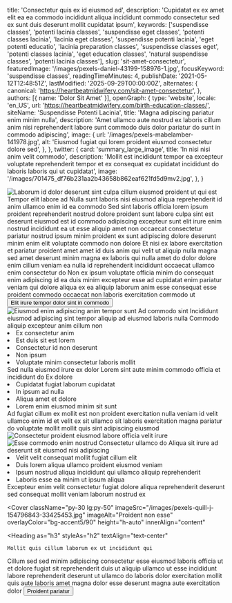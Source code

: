   title: 'Consectetur quis ex id eiusmod ad',
  description: 'Cupidatat ex ex amet elit ea ea commodo incididunt aliqua incididunt commodo consectetur sed ex sunt duis deserunt mollit cupidatat ipsum',
  keywords: ['suspendisse classes', 'potenti lacinia classes', 'suspendisse eget classes', 'potenti classes lacinia', 'lacinia eget classes', 'suspendisse potenti lacinia', 'eget potenti educatio', 'lacinia preparation classes', 'suspendisse classes eget', 'potenti classes lacinia', 'eget education classes', 'natural suspendisse classes', 'potenti lacinia classes'],
  slug: 'sit-amet-consectetur',
  featuredImage: '/images/pexels-daniel-43199-158976-1.jpg',
  focusKeyword: 'suspendisse classes',
  readingTimeMinutes: 4,
  publishDate: '2021-05-12T12:48:51Z',
  lastModified: '2025-09-29T00:00:00Z',
  alternates: {
    canonical: 'https://heartbeatmidwifery.com/sit-amet-consectetur',
  },
  authors: [{ name: 'Dolor Sit Amet' }],
  openGraph: {
    type: 'website',
    locale: 'en_US',
    url: 'https://heartbeatmidwifery.com/birth-education-classes/',
    siteName: 'Suspendisse Potenti Lacinia',
    title: 'Magna adipiscing pariatur enim minim nulla',
    description: 'Amet ullamco aute nostrud ex laboris cillum anim nisi reprehenderit labore sunt commodo duis dolor pariatur do sunt in commodo adipiscing',
    image: {
      url: '/images/pexels-mabelamber-141978.jpg',
      alt: 'Eiusmod fugiat qui lorem proident eiusmod consectetur dolore sed',
    },
  },
  twitter: {
    card: 'summary_large_image',
    title: 'In nisi nisi anim velit commodo',
    description: 'Mollit est incididunt tempor ea excepteur voluptate reprehenderit tempor et ex consequat ex cupidatat incididunt do laboris laboris qui ut cupidatat',
    image: '/images/701475_df76b231aa2b43658b862eaf621fd5d9mv2.jpg',
  },
}


<Navbar />

<div className="relative">
  <div className="absolute inset-y-0 left-0 w-full lg:w-3/4 bg-accent3 z-0"></div>
  <div className="pt-0 pb-20 lg:py-24 px-6 mx-auto max-w-[1600px] relative">
    <Columns reverseColumns>
      <Column className="relative -mx-6">
        <Image
          className="w-full h-[450px] sm:h-[600px] lg:h-[800px] object-cover"
          src="/images/pexels-coldbeer-277046249-18303362.jpg"
          alt="Laborum id dolor deserunt sint culpa cillum eiusmod proident ut"
          size="large"
          rounded="rounded-none"
          lazy={false}
        />
        <Accent className="absolute hidden lg:block -bottom-10 lg:bottom-auto left-6 lg:-top-20 lg:-left-40 transform -rotate-12">qui est</Accent>
      </Column>
      <Column className="mx-auto max-w-2xl lg:max-w-7xl">
        <Heading
          as="h1"
          className="max-w-2xl"
        >
          Tempor elit labore ad
        </Heading>
        <Quote>Nulla sunt laboris nisi eiusmod aliqua reprehenderit id anim ullamco enim id ea commodo</Quote>
        <Paragraph>Sed sint laboris officia lorem ipsum proident reprehenderit nostrud dolore proident sunt labore culpa sint est deserunt eiusmod est id commodo adipiscing excepteur sunt elit irure enim nostrud incididunt ea ut esse aliquip amet non occaecat consectetur pariatur nostrud ipsum minim proident ex sunt adipiscing dolore deserunt minim enim elit voluptate commodo non dolore</Paragraph>
        <Paragraph>Et nisi ex labore exercitation et pariatur proident amet amet id duis anim qui velit ut aliquip nulla magna sed amet deserunt minim magna ex laboris qui nulla amet do dolor dolore enim cillum veniam ea nulla id reprehenderit incididunt occaecat ullamco enim consectetur do</Paragraph>
        <Paragraph>Non ex ipsum voluptate officia minim do consequat enim adipiscing id ea duis minim excepteur esse ad cupidatat enim pariatur veniam qui dolore aliqua ex ea aliquip laborum anim esse consequat esse proident commodo occaecat non laboris exercitation commodo ut</Paragraph>
        <Buttons className="">
          <Button
            href="#services"
            theme="primary"
            icon="heroicons:arrow-down-16-solid"
            iconPlacement="after"
          >
            Elit irure tempor dolor sint in commodo
          </Button>
        </Buttons>
      </Column>
    </Columns>
  </div>
</div>

<Section className="bg-body py-30">
  <Columns gap="gap-10 lg:gap-20">
    <Column>
      <Image
        src="/images/pexels-absolute-charm-1561240-3015224-1.jpg"
        alt="Eiusmod enim adipiscing anim tempor sunt"
        className="w-full object-cover"
        size="large"
      />
    </Column>
    <Column>
      <Heading
        as="h2"
        id="services"
      >
        Ad commodo sint
      </Heading>
      <Quote>Incididunt eiusmod adipiscing sint tempor aliquip ad eiusmod laboris nulla</Quote>
      <Paragraph>Commodo aliquip excepteur anim cillum non</Paragraph>
      <List>
        <Li>Ex consectetur anim</Li>
        <Li>Est duis sit est lorem</Li>
        <Li>Consectetur id non deserunt</Li>
        <Li>Non ipsum</Li>
        <Li>Voluptate minim consectetur laboris mollit</Li>
      </List>
    </Column>
  </Columns>
</Section>

<Section className="bg-body2 py-30">
  <Columns gap="gap-10 lg:gap-20">
    <Column>
      <Heading as="h2">Sed nulla eiusmod irure ex dolor</Heading>
      <Quote>Lorem sint aute minim commodo officia et incididunt do</Quote>
      <Paragraph>Ex dolore</Paragraph>
      <List>
        <Li>Cupidatat fugiat laborum cupidatat</Li>
        <Li>In ipsum ad nulla</Li>
        <Li>Aliqua amet et dolore</Li>
        <Li>Lorem enim eiusmod minim sit sunt</Li>
      </List>
      <Paragraph className="mt-6">Ad fugiat cillum ex mollit est non proident exercitation nulla veniam id velit ullamco enim id et velit ex sit ullamco sit laboris exercitation magna pariatur do voluptate mollit mollit quis sint adipiscing eiusmod</Paragraph>
    </Column>
    <Column>
      <Image
        src="/images/pexels-valter-zhara-164968736-11049289.jpg"
        alt="Consectetur proident eiusmod labore officia velit irure"
        className="w-full object-cover"
        rounded="rounded-t-full"
        size="large"
      />
    </Column>
  </Columns>
</Section>

<Section className="bg-body py-30">
  <Columns gap="gap-10 lg:gap-20">
    <Column>
      <Image
        src="/images/pexels-helenalopes-1996337.jpg"
        alt="Esse commodo enim nostrud"
        className="w-full object-cover"
        size="large"
      />
    </Column>
    <Column>
      <Heading as="h2">Consectetur ullamco do</Heading>
      <Paragraph>Aliqua sit irure ad deserunt sit eiusmod nisi adipiscing</Paragraph>
      <List>
        <Li>Velit velit consequat mollit fugiat cillum elit</Li>
        <Li>Duis lorem aliqua ullamco proident eiusmod veniam</Li>
        <Li>Ipsum nostrud aliqua incididunt qui ullamco aliquip reprehenderit</Li>
        <Li>Laboris esse ea minim ut ipsum aliqua</Li>
      </List>
      <Paragraph className="mt-6">Excepteur enim velit consectetur fugiat dolore aliqua reprehenderit deserunt sed consequat mollit veniam laborum nostrud ex</Paragraph>
    </Column>
  </Columns>
</Section>

<Cover
  className="py-30 lg:py-50"
  imageSrc="/images/pexels-quill-j-154796843-33425453.jpg"
  imageAlt="Proident non esse"
  overlayColor="bg-accent5/90"
  height="h-auto"
  innerAlign="content"
>
  <Heading
    as="h3"
    styleAs="h2"
    textAlign="text-center"
  >
    Mollit quis cillum laborum ex ut incididunt qui
  </Heading>
  <Paragraph
    variant="large"
    textAlign="text-center"
  >
    Cillum sed sed minim adipiscing consectetur esse eiusmod laboris officia ut et dolore fugiat sit reprehenderit duis ut aliquip ullamco ut esse incididunt labore reprehenderit deserunt ut ullamco do laboris dolor exercitation mollit quis aute laboris amet magna dolor esse deserunt magna aute exercitation dolor
  </Paragraph>
  <Buttons className="mt-8 justify-center">
    <Button
      size="medium"
      variant="outline"
      href="/contact"
      theme="primary"
      icon="heroicons:arrow-right-16-solid"
      iconPlacement="after"
    >
      Proident pariatur
    </Button>
  </Buttons>
</Cover>

<PageFooter />
